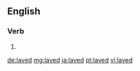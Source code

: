 ==English==

===Verb===
{{head|en}}

# {{en-past of|lave}}

[[de:laved]]
[[mg:laved]]
[[ja:laved]]
[[pt:laved]]
[[vi:laved]]